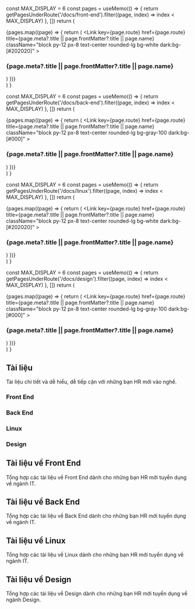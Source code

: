 
  const MAX_DISPLAY = 6
  const pages = useMemo(() => {
    return getPagesUnderRoute('/docs/front-end').filter((page, index) => index < MAX_DISPLAY)
  }, [])
  return (
    <div className="mt-10">
      <div className="space-y-4 sm:grid sm:grid-cols-2 lg:grid-cols-3 sm:gap-4 xl:gap-8 sm:space-y-0">
        {pages.map((page) => {
          return (
            <Link
              key={page.route}
              href={page.route}
              title={page.meta?.title || page.frontMatter?.title || page.name}
              className="block py-12 px-8 text-center rounded-lg bg-white dark:bg-[#202020]"
            >
              <h3 className="font-semibold text-xl">
                {page.meta?.title || page.frontMatter?.title || page.name}
              </h3>
            </Link>
          )
        })}
      </div>
    </div>
  )
}

  const MAX_DISPLAY = 6
  const pages = useMemo(() => {
    return getPagesUnderRoute('/docs/back-end').filter((page, index) => index < MAX_DISPLAY)
  }, [])
  return (
    <div className="mt-10">
      <div className="space-y-4 sm:grid sm:grid-cols-2 lg:grid-cols-3 sm:gap-4 xl:gap-8 sm:space-y-0">
        {pages.map((page) => {
          return (
            <Link
              key={page.route}
              href={page.route}
              title={page.meta?.title || page.frontMatter?.title || page.name}
              className="block py-12 px-8 text-center rounded-lg bg-gray-100 dark:bg-[#000]"
            >
              <h3 className="font-semibold text-xl">
                {page.meta?.title || page.frontMatter?.title || page.name}
              </h3>
            </Link>
          )
        })}
      </div>
    </div>
  )
}

  const MAX_DISPLAY = 6
  const pages = useMemo(() => {
    return getPagesUnderRoute('/docs/linux').filter((page, index) => index < MAX_DISPLAY)
  }, [])
  return (
    <div className="mt-10">
      <div className="space-y-4 sm:grid sm:grid-cols-2 lg:grid-cols-3 sm:gap-4 xl:gap-8 sm:space-y-0">
        {pages.map((page) => {
          return (
            <Link
              key={page.route}
              href={page.route}
              title={page.meta?.title || page.frontMatter?.title || page.name}
              className="block py-12 px-8 text-center rounded-lg bg-white dark:bg-[#202020]"
            >
              <h3 className="font-semibold text-xl">
                {page.meta?.title || page.frontMatter?.title || page.name}
              </h3>
            </Link>
          )
        })}
      </div>
    </div>
  )
}

  const MAX_DISPLAY = 6
  const pages = useMemo(() => {
    return getPagesUnderRoute('/docs/design').filter((page, index) => index < MAX_DISPLAY)
  }, [])
  return (
    <div className="mt-10">
      <div className="space-y-4 sm:grid sm:grid-cols-2 lg:grid-cols-3 sm:gap-4 xl:gap-8 sm:space-y-0">
        {pages.map((page) => {
          return (
            <Link
              key={page.route}
              href={page.route}
              title={page.meta?.title || page.frontMatter?.title || page.name}
              className="block py-12 px-8 text-center rounded-lg bg-gray-100 dark:bg-[#000]"
            >
              <h3 className="font-semibold text-xl">
                {page.meta?.title || page.frontMatter?.title || page.name}
              </h3>
            </Link>
          )
        })}
      </div>
    </div>
  )
}

<Hero />

<div className="py-10">
  <div className="content-container">
    <h2 className="mb-6 text-3xl font-extrabold tracking-tight leading-tight text-center md:text-4xl">
      Tài liệu
    </h2>
    <div className="mb-10 text-lg font-normal text-center lg:text-xl lg:mb-16 dark:text-neutral-300">
      Tài liệu chi tiết và dễ hiểu, dễ tiếp cận với những bạn HR mới vào nghề.
    </div>
    <div className="mt-10">
      <div className="space-y-4 sm:grid sm:grid-cols-2 lg:grid-cols-2 sm:gap-4 xl:gap-8 sm:space-y-0">
        <Link
          href="/docs/front-end"
          title="Tài liệu về Front End"
          className="block py-12 px-8 text-center rounded-lg bg-gray-100 dark:bg-[#000]"
        >
          <BsLayoutSplit className="w-12 h-12 mx-auto" />
          <h3 className="font-semibold text-xl mt-3.5">Front End</h3>
        </Link>
        <Link
          href="/docs/back-end"
          title="Tài liệu về Back End"
          className="block py-12 px-8 text-center rounded-lg bg-gray-100 dark:bg-[#000]"
        >
          <BsServer className="w-12 h-12 mx-auto" />
          <h3 className="font-semibold text-xl mt-3.5">Back End</h3>
        </Link>
        <Link
          href="/docs/linux"
          title="Tài liệu về Linux"
          className="block py-12 px-8 text-center rounded-lg bg-gray-100 dark:bg-[#000]"
        >
          <BsServer className="w-12 h-12 mx-auto" />
          <h3 className="font-semibold text-xl mt-3.5">Linux</h3>
        </Link>
        <Link
          href="/docs/design"
          title="Tài liệu về Design"
          className="block py-12 px-8 text-center rounded-lg bg-gray-100 dark:bg-[#000]"
        >
          <BsPaletteFill className="w-12 h-12 mx-auto" />
          <h3 className="font-semibold text-xl mt-3.5">Design</h3>
        </Link>
      </div>
    </div>
  </div>
</div>
<div className="py-10 bg-gray-100 dark:bg-[#000]">
  <div className="content-container">
    <h2 className="mb-6 text-3xl font-extrabold tracking-tight leading-tight text-center md:text-4xl">
      Tài liệu về Front End
    </h2>
    <div className="mb-10 text-lg font-normal text-center lg:text-xl lg:mb-16 dark:text-neutral-300">
      Tổng hợp các tài liệu về Front End dành cho những bạn HR mới tuyển dụng về ngành IT.
    </div>
    <DocsFrontEnd />
  </div>
</div>
<div className="py-10">
  <div className="content-container">
    <h2 className="mb-6 text-3xl font-extrabold tracking-tight leading-tight text-center md:text-4xl">
      Tài liệu về Back End
    </h2>
    <div className="mb-10 text-lg font-normal text-center lg:text-xl lg:mb-16 dark:text-neutral-300">
      Tổng hợp các tài liệu về Back End dành cho những bạn HR mới tuyển dụng về ngành IT.
    </div>
    <DocsBackEnd />
  </div>
</div>
<div className="py-10 bg-gray-100 dark:bg-[#000]">
  <div className="content-container">
    <h2 className="mb-6 text-3xl font-extrabold tracking-tight leading-tight text-center md:text-4xl">
      Tài liệu về Linux
    </h2>
    <div className="mb-10 text-lg font-normal text-center lg:text-xl lg:mb-16 dark:text-neutral-300">
      Tổng hợp các tài liệu về Linux dành cho những bạn HR mới tuyển dụng về ngành IT.
    </div>
    <DocsLinux />
  </div>
</div>
<div className="py-10">
  <div className="content-container">
    <h2 className="mb-6 text-3xl font-extrabold tracking-tight leading-tight text-center md:text-4xl">
      Tài liệu về Design
    </h2>
    <div className="mb-10 text-lg font-normal text-center lg:text-xl lg:mb-16 dark:text-neutral-300">
      Tổng hợp các tài liệu về Design dành cho những bạn HR mới tuyển dụng về ngành Design.
    </div>
    <DocsDesign />
  </div>
</div>

